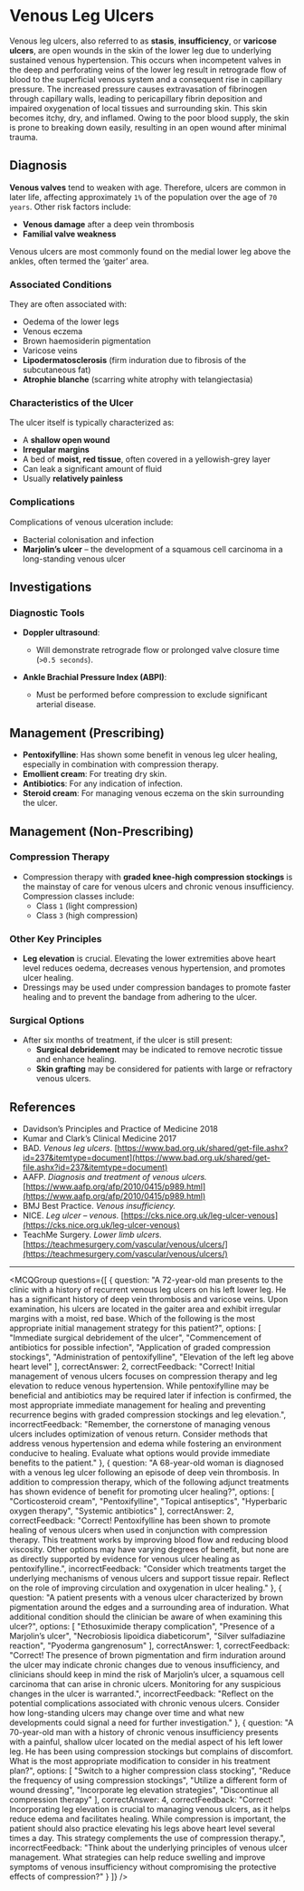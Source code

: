 
# Venous Leg Ulcers

Venous leg ulcers, also referred to as **stasis**, **insufficiency**, or **varicose ulcers**, are open wounds in the skin of the lower leg due to underlying sustained venous hypertension. This occurs when incompetent valves in the deep and perforating veins of the lower leg result in retrograde flow of blood to the superficial venous system and a consequent rise in capillary pressure. The increased pressure causes extravasation of fibrinogen through capillary walls, leading to pericapillary fibrin deposition and impaired oxygenation of local tissues and surrounding skin. This skin becomes itchy, dry, and inflamed. Owing to the poor blood supply, the skin is prone to breaking down easily, resulting in an open wound after minimal trauma.

## Diagnosis

**Venous valves** tend to weaken with age. Therefore, ulcers are common in later life, affecting approximately `1%` of the population over the age of `70 years`. Other risk factors include:

- **Venous damage** after a deep vein thrombosis
- **Familial valve weakness**

Venous ulcers are most commonly found on the medial lower leg above the ankles, often termed the ‘gaiter’ area.

### Associated Conditions

They are often associated with:

- Oedema of the lower legs
- Venous eczema
- Brown haemosiderin pigmentation
- Varicose veins
- **Lipodermatosclerosis** (firm induration due to fibrosis of the subcutaneous fat)
- **Atrophie blanche** (scarring white atrophy with telangiectasia)

### Characteristics of the Ulcer

The ulcer itself is typically characterized as:

- A **shallow open wound**
- **Irregular margins**
- A bed of **moist, red tissue**, often covered in a yellowish-grey layer
- Can leak a significant amount of fluid
- Usually **relatively painless**

### Complications

Complications of venous ulceration include:

- Bacterial colonisation and infection
- **Marjolin’s ulcer** – the development of a squamous cell carcinoma in a long-standing venous ulcer

## Investigations

### Diagnostic Tools

- **Doppler ultrasound**: 
  - Will demonstrate retrograde flow or prolonged valve closure time (`>0.5 seconds`).
  
- **Ankle Brachial Pressure Index (ABPI)**:
  - Must be performed before compression to exclude significant arterial disease.

## Management (Prescribing)

- **Pentoxifylline**: Has shown some benefit in venous leg ulcer healing, especially in combination with compression therapy.
- **Emollient cream**: For treating dry skin.
- **Antibiotics**: For any indication of infection.
- **Steroid cream**: For managing venous eczema on the skin surrounding the ulcer.

## Management (Non-Prescribing)

### Compression Therapy

- Compression therapy with **graded knee-high compression stockings** is the mainstay of care for venous ulcers and chronic venous insufficiency. Compression classes include:
  - Class `1` (light compression)
  - Class `3` (high compression)

### Other Key Principles

- **Leg elevation** is crucial. Elevating the lower extremities above heart level reduces oedema, decreases venous hypertension, and promotes ulcer healing.
- Dressings may be used under compression bandages to promote faster healing and to prevent the bandage from adhering to the ulcer.

### Surgical Options

- After six months of treatment, if the ulcer is still present:
  - **Surgical debridement** may be indicated to remove necrotic tissue and enhance healing.
  - **Skin grafting** may be considered for patients with large or refractory venous ulcers.

## References

- Davidson’s Principles and Practice of Medicine 2018
- Kumar and Clark’s Clinical Medicine 2017
- BAD. _Venous leg ulcers_. [https://www.bad.org.uk/shared/get-file.ashx?id=237&itemtype=document](https://www.bad.org.uk/shared/get-file.ashx?id=237&itemtype=document)
- AAFP. _Diagnosis and treatment of venous ulcers._ [https://www.aafp.org/afp/2010/0415/p989.html](https://www.aafp.org/afp/2010/0415/p989.html)
- BMJ Best Practice. _Venous insufficiency._
- NICE. _Leg ulcer – venous._ [https://cks.nice.org.uk/leg-ulcer-venous](https://cks.nice.org.uk/leg-ulcer-venous)
- TeachMe Surgery. _Lower limb ulcers._ [https://teachmesurgery.com/vascular/venous/ulcers/](https://teachmesurgery.com/vascular/venous/ulcers/)

---

<MCQGroup questions={[
  {
    question: "A 72-year-old man presents to the clinic with a history of recurrent venous leg ulcers on his left lower leg. He has a significant history of deep vein thrombosis and varicose veins. Upon examination, his ulcers are located in the gaiter area and exhibit irregular margins with a moist, red base. Which of the following is the most appropriate initial management strategy for this patient?",
    options: [
      "Immediate surgical debridement of the ulcer",
      "Commencement of antibiotics for possible infection",
      "Application of graded compression stockings",
      "Administration of pentoxifylline",
      "Elevation of the left leg above heart level"
    ],
    correctAnswer: 2,
    correctFeedback: "Correct! Initial management of venous ulcers focuses on compression therapy and leg elevation to reduce venous hypertension. While pentoxifylline may be beneficial and antibiotics may be required later if infection is confirmed, the most appropriate immediate management for healing and preventing recurrence begins with graded compression stockings and leg elevation.",
    incorrectFeedback: "Remember, the cornerstone of managing venous ulcers includes optimization of venous return. Consider methods that address venous hypertension and edema while fostering an environment conducive to healing. Evaluate what options would provide immediate benefits to the patient."
  },
  {
    question: "A 68-year-old woman is diagnosed with a venous leg ulcer following an episode of deep vein thrombosis. In addition to compression therapy, which of the following adjunct treatments has shown evidence of benefit for promoting ulcer healing?",
    options: [
      "Corticosteroid cream",
      "Pentoxifylline",
      "Topical antiseptics",
      "Hyperbaric oxygen therapy",
      "Systemic antibiotics"
    ],
    correctAnswer: 2,
    correctFeedback: "Correct! Pentoxifylline has been shown to promote healing of venous ulcers when used in conjunction with compression therapy. This treatment works by improving blood flow and reducing blood viscosity. Other options may have varying degrees of benefit, but none are as directly supported by evidence for venous ulcer healing as pentoxifylline.",
    incorrectFeedback: "Consider which treatments target the underlying mechanisms of venous ulcers and support tissue repair. Reflect on the role of improving circulation and oxygenation in ulcer healing."
  },
  {
    question: "A patient presents with a venous ulcer characterized by brown pigmentation around the edges and a surrounding area of induration. What additional condition should the clinician be aware of when examining this ulcer?",
    options: [
      "Ethosuximide therapy complication",
      "Presence of a Marjolin’s ulcer",
      "Necrobiosis lipoidica diabeticorum",
      "Silver sulfadiazine reaction",
      "Pyoderma gangrenosum"
    ],
    correctAnswer: 1,
    correctFeedback: "Correct! The presence of brown pigmentation and firm induration around the ulcer may indicate chronic changes due to venous insufficiency, and clinicians should keep in mind the risk of Marjolin’s ulcer, a squamous cell carcinoma that can arise in chronic ulcers. Monitoring for any suspicious changes in the ulcer is warranted.",
    incorrectFeedback: "Reflect on the potential complications associated with chronic venous ulcers. Consider how long-standing ulcers may change over time and what new developments could signal a need for further investigation."
  },
  {
    question: "A 70-year-old man with a history of chronic venous insufficiency presents with a painful, shallow ulcer located on the medial aspect of his left lower leg. He has been using compression stockings but complains of discomfort. What is the most appropriate modification to consider in his treatment plan?",
    options: [
      "Switch to a higher compression class stocking",
      "Reduce the frequency of using compression stockings",
      "Utilize a different form of wound dressing",
      "Incorporate leg elevation strategies",
      "Discontinue all compression therapy"
    ],
    correctAnswer: 4,
    correctFeedback: "Correct! Incorporating leg elevation is crucial to managing venous ulcers, as it helps reduce edema and facilitates healing. While compression is important, the patient should also practice elevating his legs above heart level several times a day. This strategy complements the use of compression therapy.",
    incorrectFeedback: "Think about the underlying principles of venous ulcer management. What strategies can help reduce swelling and improve symptoms of venous insufficiency without compromising the protective effects of compression?"
  }
]} />